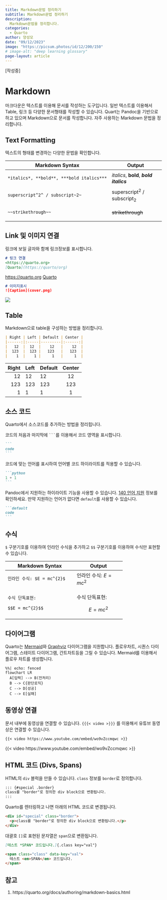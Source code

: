 ```yaml
---
title: Markdown문법 정리하기
subtitle: Markdown문법 정리하기
description:
  Markdown문법을 정리합니다.
categories:
  - Quarto
author: 양성모
date: "09/12/2023"
image: "https://picsum.photos/id/12/200/150"
# image-alt: "deep learning glossary"
page-layout: article
---
```


\[작성중\]

# Markdown

마크다운은 텍스트를 이용해 문서를 작성하는 도구입니다. 일반 텍스트를 이용해서 Table, 링크 등 다양한 문서형태를 작성할 수 있습니다. Quart는 Pandoc을 기반으로 하고 있으며 Markdown으로 문서를 작성합니다. 자주 사용하는 Markdown 문법을 정리합니다.

## Text Formatting

텍스트의 형태를 변경하는 다양한 문법을 확인합니다.

+-----------------------------------------+-----------------------------------------+
| Markdown Syntax                         | Output                                  |
+=========================================+=========================================+
| ``` markdown                            | *italics*, **bold**, ***bold italics*** |
| *italics*, **bold**, ***bold italics*** |                                         |
| ```                                     |                                         |
+-----------------------------------------+-----------------------------------------+
| ``` markdown                            | superscript^2^ / subscript~2~           |
| superscript^2^ / subscript~2~           |                                         |
| ```                                     |                                         |
+-----------------------------------------+-----------------------------------------+
| ``` markdown                            | ~~strikethrough~~                       |
| ~~strikethrough~~                       |                                         |
| ```                                     |                                         |
+-----------------------------------------+-----------------------------------------+

## Link 및 이미지 연결

링크에 보일 글자와 함께 링크정보를 표시합니다.

``` markdown
# 링크 연결
<https://quarto.org>
[Quarto](https://quarto/org)
```

<https://quarto.org> [Quarto](https://quarto/org)

``` markdown
# 이미지표시
![Caption](cover.png)
```

![](cover.jpg)

## Table

Markdown으로 table을 구성하는 방법을 정리합니다.

``` markdown
| Right | Left | Default | Center |
|------:|:-----|---------|:------:|
|   12  |  12  |    12   |    12  |
|  123  |  123 |   123   |   123  |
|    1  |    1 |     1   |     1  |
```

| Right | Left | Default | Center |
|------:|:-----|---------|:------:|
|    12 | 12   | 12      |   12   |
|   123 | 123  | 123     |  123   |
|     1 | 1    | 1       |   1    |

## 소스 코드

Quarto에서 소스코드를 추가하는 방법을 정리힙니다.

코드의 처음과 마지막에 ```` ``` ````를 이용해서 코드 영역을 표시합니다.

```` markdown
```
code
```
````

코드에 맞는 언어를 표시하여 언어별 코드 하이라이트를 적용할 수 있습니다.

```` markdown
```python
1 + 1
```
````

Pandoc에서 지원하는 하이라이트 기능을 사용할 수 있습니다. [140 언어 지원](https://github.com/jgm/skylighting/tree/master/skylighting-core/xml) 정보를 확인하세요. 만약 지원하는 언어가 없다면 `default`를 사용할 수 있습니다.

```` markdown
```default
code
```
````

## 수식

`$` 구분기호를 이용하여 인라인 수식을 추가하고 `$$` 구분기호를 이용하여 수식만 표현할 수 있습니다.

+---------------------------+-------------------------+
| Markdown Syntax           | Output                  |
+===========================+=========================+
| ``` markdown              | 인라인 수식: $E=mc^{2}$ |
| 인라인 수식: $E = mc^{2}$ |                         |
| ```                       |                         |
+---------------------------+-------------------------+
| ``` markdown              | 수식 단독표현:          |
| 수식 단독표현:            |                         |
|                           | $$E = mc^{2}$$          |
| $$E = mc^{2}$$            |                         |
| ```                       |                         |
+---------------------------+-------------------------+

## 다이어그램

Quarto는 [Mermaid](https://mermaid-js.github.io/mermaid/#/)와 [Graphviz](https://graphviz.org/) 다이어그램을 지원합니다. 플로우차트, 시퀀스 다이어그램, 스테이트 다이어그램, 간트차트등을 그릴 수 있습니다. Mermaid를 이용해서 플로우 차트를 생성합니다.

```mermaid
%%| echo: fenced
flowchart LR
  A[입력] --> B(전처리)
  B --> C{판단로직}
  C --> D[성공]
  C --> E[실패]
```

## 동영상 연결

문서 내부에 동영상을 연결할 수 있습니다. `{{{< video >}}}` 를 이용해서 유튜브 동영상은 연결할 수 있습니다.

``` .markdown
{{< video https://www.youtube.com/embed/wo9vZccmqwc >}}
```

{{< video https://www.youtube.com/embed/wo9vZccmqwc >}}

## HTML 코드 (Divs,  Spans)

HTML의 `div` 블럭을 만들 수 있습니다. `class` 정보를 `border`로 정의합니다.

``` markdown
::: {#special .border}
class를 "border"로 정의한 div block으로 변환됩니다.
:::
```

Quarto를 렌터링하고 나면 아래의 HTML 코드로 변경됩니다.

``` html
<div id="special" class="border">
  <p>class를 "border"로 정의한 div block으로 변환됩니다.</p>
</div>
```

대괄호 `[]`로 표현된 문자열은 `span`으로 변환됩니다.

``` markdown
[테스트 *SPAN* 코드입니다.]{.class key="val"}
```

``` html
<span class="class" data-key="val">
  테스트 <em>SPAN</em> 코드입니다.
</span>
```



## 참고

1.  https://quarto.org/docs/authoring/markdown-basics.html
